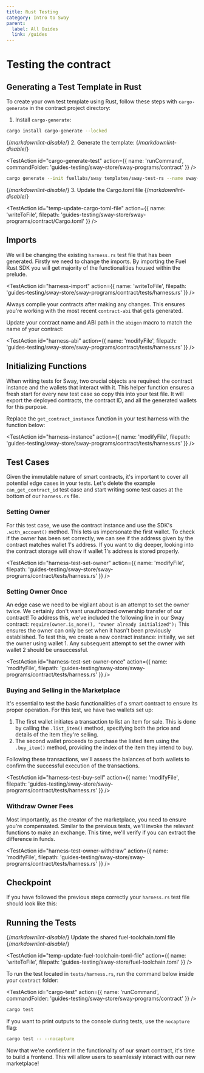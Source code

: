 ```yaml
---
title: Rust Testing
category: Intro to Sway
parent:
  label: All Guides
  link: /guides
---
```


# Testing the contract

## Generating a Test Template in Rust

To create your own test template using Rust, follow these steps with `cargo-generate` in the contract project directory:

1. Install `cargo-generate`:

```bash
cargo install cargo-generate --locked
```

{/*markdownlint-disable*/}
2. Generate the template:
{/*markdownlint-disable*/}

<TestAction
id="cargo-generate-test"
action={{
  name: 'runCommand',
  commandFolder: 'guides-testing/sway-store/sway-programs/contract'
}}
/>

```bash
cargo generate --init fuellabs/sway templates/sway-test-rs --name sway-store
```

{/*markdownlint-disable*/}
3. Update the Cargo.toml file
{/*markdownlint-disable*/}

<TestAction
id="temp-update-cargo-toml-file"
action={{
  name: 'writeToFile',
  filepath: 'guides-testing/sway-store/sway-programs/contract/Cargo.toml'
}}
/>

<CodeImport
  file="../../examples/intro-to-sway/sway-store/sway-programs/contract/Cargo.toml"
  lang="rust"
/>

## Imports

We will be changing the existing `harness.rs` test file that has been generated. Firstly we need to change the imports. By importing the Fuel Rust SDK you will get majority of the functionalities housed within the prelude.

<TestAction
id="harness-import"
action={{
  name: 'writeToFile',
  filepath: 'guides-testing/sway-store/sway-programs/contract/tests/harness.rs'
}}
/>

<CodeImport
  file="../../examples/intro-to-sway/sway-store/sway-programs/contract/tests/harness.rs"
  comment="rs_import"
  commentType="//"
  lang="rust"
/>

Always compile your contracts after making any changes. This ensures you're working with the most recent `contract-abi` that gets generated.

Update your contract name and ABI path in the `abigen` macro to match the name of your contract:

<TestAction
id="harness-abi"
action={{
  name: 'modifyFile',
  filepath: 'guides-testing/sway-store/sway-programs/contract/tests/harness.rs'
}}
/>

<CodeImport
  file="../../examples/intro-to-sway/sway-store/sway-programs/contract/tests/harness.rs"
  comment="rs_abi"
  commentType="//"
  lang="rust"
/>

## Initializing Functions

When writing tests for Sway, two crucial objects are required: the contract instance and the wallets that interact with it. This helper function ensures a fresh start for every new test case so copy this into your test file. It will export the deployed contracts, the contract ID, and all the generated wallets for this purpose.

Replace the `get_contract_instance` function in your test harness with the function below:

<TestAction
id="harness-instance"
action={{
  name: 'modifyFile',
  filepath: 'guides-testing/sway-store/sway-programs/contract/tests/harness.rs'
}}
/>

<CodeImport
  file="../../examples/intro-to-sway/sway-store/sway-programs/contract/tests/harness.rs"
  comment="rs_contract_instance_parent"
  commentType="//"
  lang="rust"
/>

## Test Cases

Given the immutable nature of smart contracts, it's important to cover all potential edge cases in your tests.
Let's delete the example `can_get_contract_id` test case and start writing some test cases at the bottom of our `harness.rs` file.

### Setting Owner

For this test case, we use the contract instance and use the SDK's `.with_account()` method. This lets us impersonate the first wallet. To check if the owner has been set correctly, we can see if the address given by the contract matches wallet 1's address. If you want to dig deeper, looking into the contract storage will show if wallet 1's address is stored properly.

<TestAction
id="harness-test-set-owner"
action={{
  name: 'modifyFile',
  filepath: 'guides-testing/sway-store/sway-programs/contract/tests/harness.rs'
}}
/>

<CodeImport
  file="../../examples/intro-to-sway/sway-store/sway-programs/contract/tests/harness.rs"
  comment="rs_test_set_owner"
  commentType="//"
  lang="rust"
/>

### Setting Owner Once

An edge case we need to be vigilant about is an attempt to set the owner twice. We certainly don't want unauthorized ownership transfer of our contract! To address this, we've included the following line in our Sway contract: `require(owner.is_none(), "owner already initialized");`
This ensures the owner can only be set when it hasn't been previously established. To test this, we create a new contract instance: initially, we set the owner using wallet 1. Any subsequent attempt to set the owner with wallet 2 should be unsuccessful.

<TestAction
id="harness-test-set-owner-once"
action={{
  name: 'modifyFile',
  filepath: 'guides-testing/sway-store/sway-programs/contract/tests/harness.rs'
}}
/>

<CodeImport
  file="../../examples/intro-to-sway/sway-store/sway-programs/contract/tests/harness.rs"
  comment="rs_test_set_owner_once"
  commentType="//"
  lang="rust"
/>

### Buying and Selling in the Marketplace

It's essential to test the basic functionalities of a smart contract to ensure its proper operation.
For this test, we have two wallets set up:

1. The first wallet initiates a transaction to list an item for sale. This is done by calling the `.list_item()` method, specifying both the price and details of the item they're selling.
2. The second wallet proceeds to purchase the listed item using the `.buy_item()` method, providing the index of the item they intend to buy.

Following these transactions, we'll assess the balances of both wallets to confirm the successful execution of the transactions.

<TestAction
id="harness-test-buy-sell"
action={{
  name: 'modifyFile',
  filepath: 'guides-testing/sway-store/sway-programs/contract/tests/harness.rs'
}}
/>

<CodeImport
  file="../../examples/intro-to-sway/sway-store/sway-programs/contract/tests/harness.rs"
  comment="rs_test_list_and_buy_item"
  commentType="//"
  lang="rust"
/>

### Withdraw Owner Fees

Most importantly, as the creator of the marketplace, you need to ensure you're compensated. Similar to the previous tests, we'll invoke the relevant functions to make an exchange. This time, we'll verify if you can extract the difference in funds.

<TestAction
id="harness-test-owner-withdraw"
action={{
  name: 'modifyFile',
  filepath: 'guides-testing/sway-store/sway-programs/contract/tests/harness.rs'
}}
/>

<CodeImport
  file="../../examples/intro-to-sway/sway-store/sway-programs/contract/tests/harness.rs"
  comment="rs_test_withdraw_funds"
  commentType="//"
  lang="rust"
/>

## Checkpoint

If you have followed the previous steps correctly your `harness.rs` test file should look like this:

<CodeImport
  file="../../examples/intro-to-sway/sway-store/sway-programs/contract/tests/harness.rs"
  comment="all"
  commentType="//"
  lang="rust"
/>

## Running the Tests

{/*markdownlint-disable*/}
Update the shared fuel-toolchain.toml file
{/*markdownlint-disable*/}

<TestAction
id="temp-update-fuel-toolchain-toml-file"
action={{
  name: 'writeToFile',
  filepath: 'guides-testing/sway-store/fuel-toolchain.toml'
}}
/>

<CodeImport
  file="../../examples/intro-to-sway/sway-store/fuel-toolchain.toml"
  lang="rust"
/>

To run the test located in `tests/harness.rs`, run the command below inside your `contract` folder:

<TestAction
id="cargo-test"
action={{
  name: 'runCommand',
  commandFolder: 'guides-testing/sway-store/sway-programs/contract'
}}
/>

```sh
cargo test
```

If you want to print outputs to the console during tests, use the `nocapture` flag:

```sh
cargo test -- --nocapture
```

Now that we're confident in the functionality of our smart contract, it's time to build a frontend. This will allow users to seamlessly interact with our new marketplace!

